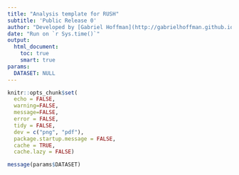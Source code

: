 ```yaml
---
title: "Analysis template for RUSH"
subtitle: 'Public Release 0'
author: "Developed by [Gabriel Hoffman](http://gabrielhoffman.github.io/)"
date: "Run on `r Sys.time()`"
output: 
  html_document:
    toc: true
    smart: true
params:
  DATASET: NULL
---
```



<!--- 

cd /sc/arion/projects/CommonMind/hoffman/NPS-AD/work/nps_ad/analysis/freeze2/preprocess/
ml python git pandoc
git pull origin master
R --vanilla

# system("git pull origin master"); rmarkdown::render("preprocess.Rmd");


library(rmarkdown)
library(tidyverse)

h5ad_files = c(
RUSH = "/sc/arion/projects/psychAD/NPS-AD/freeze2_rc/h5ad_final/RUSH_2023-02-07_14_21.h5ad", 
HBCC = "/sc/arion/projects/psychAD/NPS-AD/freeze2_rc/h5ad_final/HBCC_2023-02-07_14_53.h5ad",
# MSSM = "/sc/arion/projects/psychAD/NPS-AD/freeze2_rc/h5ad_final/",
# FULL = "/sc/arion/projects/psychAD/NPS-AD/freeze2_rc/h5ad_final/",
AGING = "/sc/arion/projects/psychAD/NPS-AD/freeze2_rc/h5ad_final/AGING_2023-02-07_18_16.h5ad")

names(h5ad_files) %>% 
  walk(function(x) render("preprocess.Rmd",
          params = list(DATASET = h5ad_files[x]),
          output_file = paste0("./preprocess_", x, ".html")))





# https://hoffmg01.hpc.mssm.edu/nps_ad/analysis/freeze2/preprocess/

--->


```r
knitr::opts_chunk$set(
  echo = FALSE,
  warning=FALSE,
  message=FALSE,
  error = FALSE,
  tidy = FALSE,
  dev = c("png", "pdf"),
  package.startup.message = FALSE,
  cache = TRUE,
  cache.lazy = FALSE)
```

```r
message(params$DATASET)
```


